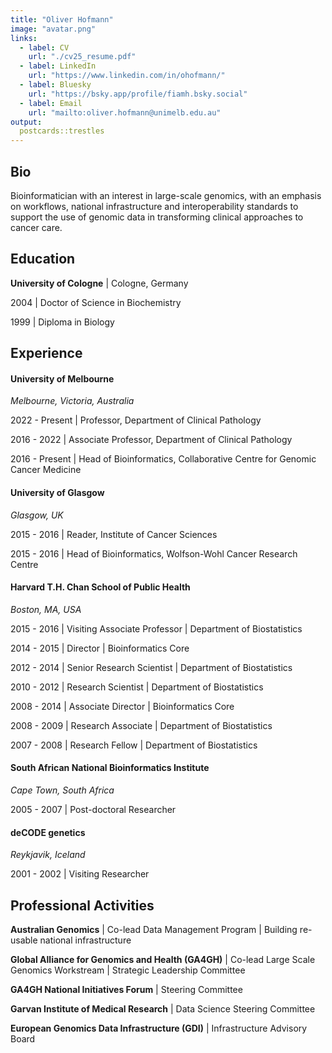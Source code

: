 ```yaml
---
title: "Oliver Hofmann"
image: "avatar.png"
links:
  - label: CV
    url: "./cv25_resume.pdf"
  - label: LinkedIn
    url: "https://www.linkedin.com/in/ohofmann/"
  - label: Bluesky
    url: "https://bsky.app/profile/fiamh.bsky.social"
  - label: Email
    url: "mailto:oliver.hofmann@unimelb.edu.au"
output:
  postcards::trestles
---
```

 
## Bio

Bioinformatician with an interest in large-scale genomics, with an emphasis on workflows, national infrastructure and interoperability standards to support the use of genomic data in transforming clinical approaches to cancer care.

## Education

**University of Cologne** | Cologne, Germany

2004 | Doctor of Science in Biochemistry 

1999 | Diploma in Biology 


## Experience

#### **University of Melbourne**
_Melbourne, Victoria, Australia_

2022 - Present | Professor, Department of Clinical Pathology

2016 - 2022 | Associate Professor, Department of Clinical Pathology 

2016 - Present | Head of Bioinformatics, Collaborative Centre for Genomic Cancer Medicine 

#### **University of Glasgow**
_Glasgow, UK_

2015 - 2016 | Reader, Institute of Cancer Sciences

2015 - 2016 | Head of Bioinformatics, Wolfson-Wohl Cancer Research Centre


#### **Harvard T.H. Chan School of Public Health**
_Boston, MA, USA_

2015 - 2016 | Visiting Associate Professor | Department of Biostatistics

2014 - 2015 | Director | Bioinformatics Core

2012 - 2014 | Senior Research Scientist | Department of Biostatistics

2010 - 2012 | Research Scientist | Department of Biostatistics

2008 - 2014 | Associate Director | Bioinformatics Core

2008 - 2009 | Research Associate | Department of Biostatistics

2007 - 2008 | Research Fellow | Department of Biostatistics

#### **South African National Bioinformatics Institute**
_Cape Town, South Africa_

2005 - 2007 | Post-doctoral Researcher

#### **deCODE genetics**
_Reykjavik, Iceland_

2001 - 2002 | Visiting Researcher

## Professional Activities

**Australian Genomics** | Co-lead Data Management Program | Building re-usable national infrastructure

**Global Alliance for Genomics and Health (GA4GH)** | Co-lead Large Scale Genomics Workstream | Strategic Leadership Committee

**GA4GH National Initiatives Forum** | Steering Committee

**Garvan Institute of Medical Research** | Data Science Steering Committee

**European Genomics Data Infrastructure (GDI)** | Infrastructure Advisory Board

